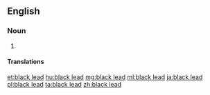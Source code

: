 ==English==

===Noun===
{{en-noun|-}}

# {{synonym of|graphite|lang=en}} {{gloss|one of the [[allotrope]]s of [[carbon]]}}

====Translations====
{{trans-see|graphite}}

[[et:black lead]]
[[hu:black lead]]
[[mg:black lead]]
[[ml:black lead]]
[[ja:black lead]]
[[pl:black lead]]
[[ta:black lead]]
[[zh:black lead]]